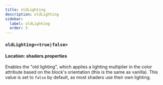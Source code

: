 ```yaml
---
title: oldLighting
description: oldLighting
sidebar:
  label: oldLighting
  order: 3
---
```


### `oldLighting=<true|false>`

#### Location: shaders.properties

Enables the "old lighting", which applies a lighting multiplier in the color attribute based on the block's orientation (this is the same as vanilla). This value is set to `false` by default, as most shaders use their own lighting.